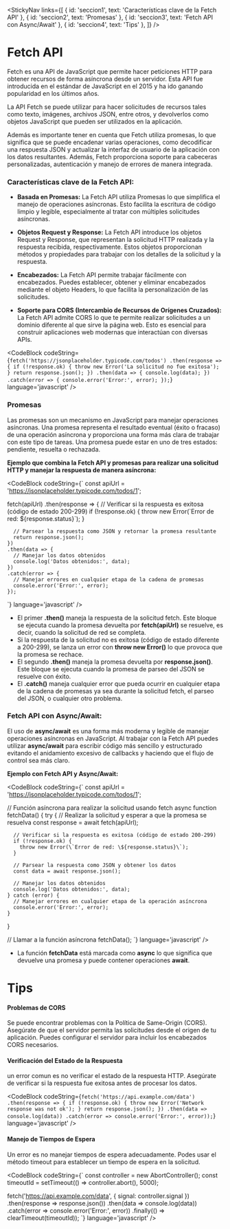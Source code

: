 
<StickyNav
  links={[
    { id: 'seccion1', text: 'Características clave de la Fetch API' },
    { id: 'seccion2', text: 'Promesas' },
    { id: 'seccion3', text: 'Fetch API con Async/Await' },
    { id: 'seccion4', text: 'Tips' },
  ]}
/>

# Fetch API

Fetch es una API de JavaScript que permite hacer peticiones HTTP para obtener recursos de forma asíncrona desde un servidor. 
Esta API fue introducida en el estándar de JavaScript en el 2015 y ha ido ganando popularidad en los últimos años.

La API Fetch se puede utilizar para hacer solicitudes de recursos tales como texto, imágenes, archivos JSON, entre otros, y devolverlos como objetos JavaScript que pueden ser 
utilizados en la aplicación.

Además es importante tener en cuenta que Fetch utiliza promesas, lo que significa que se puede encadenar varias operaciones, como decodificar una respuesta JSON y actualizar la 
interfaz de usuario de la aplicación con los datos resultantes. 
Además, Fetch proporciona soporte para cabeceras personalizadas, autenticación y manejo de errores de manera integrada.

<a id="seccion1"></a>
### Características clave de la Fetch API:

- **Basada en Promesas:** La Fetch API utiliza Promesas lo que simplifica el manejo de operaciones asíncronas. Esto facilita la escritura de código limpio y legible, especialmente 
al tratar con múltiples solicitudes asíncronas.

- **Objetos Request y Response:** La Fetch API introduce los objetos Request y Response, que representan la solicitud HTTP realizada y la respuesta recibida, respectivamente. 
Estos objetos proporcionan métodos y propiedades para trabajar con los detalles de la solicitud y la respuesta.

- **Encabezados:** La Fetch API permite trabajar fácilmente con encabezados. Puedes establecer, obtener y eliminar encabezados mediante el objeto Headers, lo que facilita la 
personalización de las solicitudes.

- **Soporte para CORS (Intercambio de Recursos de Orígenes Cruzados):** La Fetch API admite CORS lo que te permite realizar solicitudes a un dominio diferente al que sirve la 
página web. Esto es esencial para construir aplicaciones web modernas que interactúan con diversas APIs.

<CodeBlock
  codeString={`
  fetch('https://jsonplaceholder.typicode.com/todos')
    .then(response => {
      if (!response.ok) {
        throw new Error('La solicitud no fue exitosa');
      }
      return response.json();
    })
    .then(data => {
      console.log(data);
    })
    .catch(error => {
      console.error('Error:', error);
    });
  `} 
  language='javascript'
/>

<a id="seccion2"></a>
### Promesas

Las promesas son un mecanismo en JavaScript para manejar operaciones asíncronas. Una promesa representa el resultado eventual (éxito o fracaso) de una operación asíncrona y 
proporciona una forma más clara de trabajar con este tipo de tareas. Una promesa puede estar en uno de tres estados: pendiente, resuelta o rechazada.

**Ejemplo que combina la Fetch API y promesas para realizar una solicitud HTTP y manejar la respuesta de manera asíncrona:**

<CodeBlock
  codeString={`
  const apiUrl = 'https://jsonplaceholder.typicode.com/todos/1';

  fetch(apiUrl)
    .then(response => {
      // Verificar si la respuesta es exitosa (código de estado 200-299)
      if (!response.ok) {
        throw new Error(\`Error de red: \${response.status}\`);
      }
    
      // Parsear la respuesta como JSON y retornar la promesa resultante
      return response.json();
    })
    .then(data => {
      // Manejar los datos obtenidos
      console.log('Datos obtenidos:', data);
    })
    .catch(error => {
      // Manejar errores en cualquier etapa de la cadena de promesas
      console.error('Error:', error);
    });
  `} 
  language='javascript'
/>

- El primer **.then()** maneja la respuesta de la solicitud fetch. Este bloque se ejecuta cuando la promesa devuelta por **fetch(apiUrl)** se resuelve, es decir, cuando la solicitud de 
red se completa.
- Si la respuesta de la solicitud no es exitosa (código de estado diferente a 200-299), se lanza un error con **throw new Error()** lo que provoca que la promesa se rechace.
- El segundo **.then()** maneja la promesa devuelta por **response.json()**. Este bloque se ejecuta cuando la promesa de parseo del JSON se resuelve con éxito.
- El **.catch()** maneja cualquier error que pueda ocurrir en cualquier etapa de la cadena de promesas ya sea durante la solicitud fetch, el parseo del JSON, o cualquier otro
problema.

<a id="seccion3"></a>
### Fetch API con Async/Await:

El uso de **async/await** es una forma más moderna y legible de manejar operaciones asíncronas en JavaScript. 
Al trabajar con la Fetch API puedes utilizar **async/await** para escribir código más sencillo y estructurado evitando el anidamiento excesivo de callbacks y haciendo que el 
flujo de control sea más claro.

**Ejemplo con Fetch API y Async/Await:**

<CodeBlock
  codeString={`
  const apiUrl = 'https://jsonplaceholder.typicode.com/todos/1';

  // Función asíncrona para realizar la solicitud usando fetch
  async function fetchData() {
    try {
      // Realizar la solicitud y esperar a que la promesa se resuelva
      const response = await fetch(apiUrl);

      // Verificar si la respuesta es exitosa (código de estado 200-299)
      if (!response.ok) {
        throw new Error(\`Error de red: \${response.status}\`);
      }

      // Parsear la respuesta como JSON y obtener los datos
      const data = await response.json();

      // Manejar los datos obtenidos
      console.log('Datos obtenidos:', data);
    } catch (error) {
      // Manejar errores en cualquier etapa de la operación asíncrona
      console.error('Error:', error);
    }
  }

  // Llamar a la función asíncrona
  fetchData();
  `} 
  language='javascript'
/>

- La función **fetchData** está marcada como **async** lo que significa que devuelve una promesa y puede contener operaciones **await**.

<a id="seccion4"></a>
# Tips

#### Problemas de CORS

Se puede encontrar problemas con la Política de Same-Origin (CORS).
Asegúrate de que el servidor permita las solicitudes desde el origen de tu aplicación. Puedes configurar el servidor para incluir los encabezados CORS necesarios.

#### Verificación del Estado de la Respuesta

un error comun es no verificar el estado de la respuesta HTTP.
Asegúrate de verificar si la respuesta fue exitosa antes de procesar los datos.

<CodeBlock
  codeString={`
  fetch('https://api.example.com/data')
      .then(response => {
          if (!response.ok) {
              throw new Error('Network response was not ok');
          }
          return response.json();
      })
      .then(data => console.log(data))
      .catch(error => console.error('Error:', error));
  `} 
  language='javascript'
/>

#### Manejo de Tiempos de Espera

Un error es no manejar tiempos de espera adecuadamente.
Podes usar el método timeout para establecer un tiempo de espera en la solicitud.

<CodeBlock
  codeString={`
  const controller = new AbortController();
  const timeoutId = setTimeout(() => controller.abort(), 5000);

  fetch('https://api.example.com/data', { signal: controller.signal })
      .then(response => response.json())
      .then(data => console.log(data))
      .catch(error => console.error('Error:', error))
      .finally(() => clearTimeout(timeoutId));
  `} 
  language='javascript'
/>

